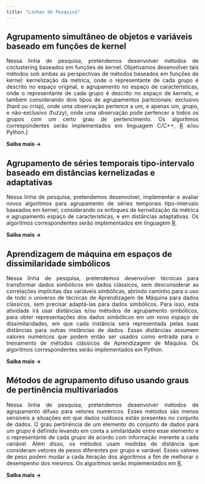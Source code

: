 ```yaml
---
title: "Linhas de Pesquisa"
---
```


## Agrupamento simultâneo de objetos e variáveis baseado em funções de kernel

::: {style="text-align: justify"}
Nessa linha de pesquisa, pretendemos desenvolver métodos de coclustering baseados em funções de kernel. Objetivamos desenvolver tais métodos sob ambas as perspectivas de métodos baseados em funções de kernel: kernelização da métrica, onde o representante de cada grupo é descrito no espaço original, e agrupamento no espaço de características, onde o representante de cada grupo é descrito no espaço de kernels, e também considerando dois tipos de agrupamentos particionais: exclusivo (hard ou crisp), onde uma observação pertence a um, e apenas um, grupo, e não-exclusivo (fuzzy), onde uma observação pode pertencer a todos os grupos com um certo grau de pertencimento. Os algoritmos correspondentes serão implementados em linguagem C/C++, [R](http://www.r-project.org) e/ou Python.\]

<a href="results.qmd#projeto1" style="text-decoration: none; font-weight: bold;"> Saiba mais → </a>
:::

## Agrupamento de séries temporais tipo-intervalo baseado em distâncias kernelizadas e adaptativas

::: {style="text-align: justify"}
Nessa linha de pesquisa, pretendemos desenvolver, implementar e avaliar novos algoritmos para agrupamento de séries temporais tipo-intervalo baseados em kernel, considerando os enfoques de kernelização da métrica e agrupamento espaço de características, e em distâncias adaptativas. Os algoritmos correspondentes serão implementados em linguagem [R](http://www.r-project.org).

<a href="results.qmd#projeto2" style="text-decoration: none; font-weight: bold;"> Saiba mais → </a>
:::

## Aprendizagem de máquina em espaços de dissimilaridade simbólicos

::: {style="text-align: justify"}
Nessa linha de pesquisa, pretendemos desenvolver técnicas para transformar dados simbólicos em dados clássicos, sem desconsiderar as correlações implícitas das variáveis simbólicas, abrindo caminho para o uso de todo o universo de técnicas de Aprendizagem de Máquina para dados clássicos, sem precisar adaptá-las para dados simbólicos. Para isso, esta atividade irá usar distâncias e/ou métodos de agrupamento simbólicos, para obter representações dos dados simbólicos em um novo espaço de dissimilaridades, em que cada instância será representada pelas suas distâncias para outras instâncias de dados. Essas distâncias assumem valores numéricos que podem então ser usados como entrada para o treinamento de métodos clássicos de Aprendizagem de Máquina. Os algoritmos correspondentes serão implementados em Python.

<a href="results.qmd#projeto3" style="text-decoration: none; font-weight: bold;"> Saiba mais → </a>
:::

## Métodos de agrupamento difuso usando graus de pertinência multivariados

::: {style="text-align: justify"}
Nessa linha de pesquisa, pretendemos desenvolver métodos de agrupamento difuso para vetores numéricos. Esses métodos são menos sensíveis a situações em que dados ruidosos estão presentes no conjunto de dados. O grau pertinência de um elemento do conjunto de dados para um grupo é definido levando em conta a similaridade entre esse elemento e o representante de cada grupo de acordo com informação inerente a cada variável. Além disso, os métodos usam medidas de distância que consideram vetores de pesos diferentes por grupo e variável. Esses valores de peso podem mudar a cada iteração dos algoritmos a fim de melhorar o desempenho dos mesmos. Os algoritmos serão implementados em [R](http://www.r-project.org).

<a href="results.qmd#projeto4" style="text-decoration: none; font-weight: bold;"> Saiba mais → </a>
:::

